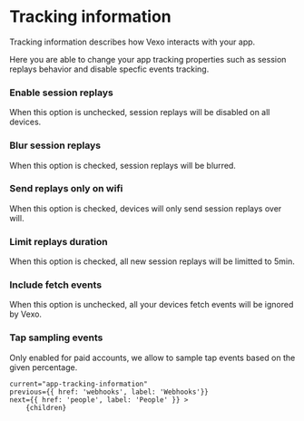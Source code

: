 
# Tracking information

Tracking information describes how Vexo interacts with your app.

Here you are able to change your app tracking properties such as session replays behavior and disable specfic events tracking.

### Enable session replays

When this option is unchecked, session replays will be disabled on all devices.

### Blur session replays

When this option is checked, session replays will be blurred.

### Send replays only on wifi

When this option is checked, devices will only send session replays over will.

### Limit replays duration

When this option is checked, all new session replays will be limitted to 5min.

### Include fetch events

When this option is unchecked, all your devices fetch events will be ignored by Vexo.

### Tap sampling events

Only enabled for paid accounts, we allow to sample tap events based on the given percentage.

<DocImage src="/docs/app-tracking-information.png" width="1050" height="703"/>

    current="app-tracking-information"
    previous={{ href: 'webhooks', label: 'Webhooks'}}
    next={{ href: 'people', label: 'People' }} >
        {children}
</DocLayout>
